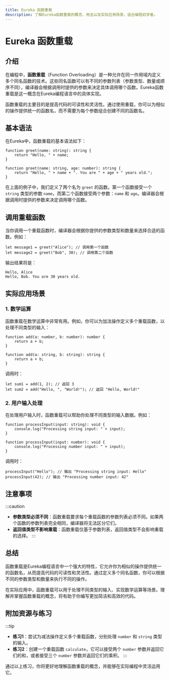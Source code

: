 ```yaml
---
title: Eureka 函数重载
description: 了解Eureka函数重载的概念、用法以及实际应用场景，适合编程初学者。
---
```


# Eureka 函数重载

## 介绍

在编程中，**函数重载**（Function Overloading）是一种允许在同一作用域内定义多个同名函数的技术。这些同名函数可以有不同的参数列表（参数类型、数量或顺序不同），编译器会根据调用时提供的参数来决定具体调用哪个函数。Eureka函数重载是这一概念在Eureka编程语言中的具体实现。

函数重载的主要目的是提高代码的可读性和灵活性。通过使用重载，你可以为相似的操作提供统一的函数名，而不需要为每个参数组合创建不同的函数名。

## 基本语法

在Eureka中，函数重载的基本语法如下：

```eureka
function greet(name: string): string {
    return "Hello, " + name;
}

function greet(name: string, age: number): string {
    return "Hello, " + name + ". You are " + age + " years old.";
}
```

在上面的例子中，我们定义了两个名为 `greet` 的函数。第一个函数接受一个 `string` 类型的参数 `name`，而第二个函数接受两个参数：`name` 和 `age`。编译器会根据调用时提供的参数来决定调用哪个函数。

## 调用重载函数

当你调用一个重载函数时，编译器会根据你提供的参数类型和数量来选择合适的函数。例如：

```eureka
let message1 = greet("Alice"); // 调用第一个函数
let message2 = greet("Bob", 30); // 调用第二个函数
```

输出结果将是：

```
Hello, Alice
Hello, Bob. You are 30 years old.
```

## 实际应用场景

### 1. 数学运算

函数重载在数学运算中非常有用。例如，你可以为加法操作定义多个重载函数，以处理不同类型的输入：

```eureka
function add(a: number, b: number): number {
    return a + b;
}

function add(a: string, b: string): string {
    return a + b;
}
```

调用时：

```eureka
let sum1 = add(1, 2); // 返回 3
let sum2 = add("Hello, ", "World!"); // 返回 "Hello, World!"
```

### 2. 用户输入处理

在处理用户输入时，函数重载可以帮助你处理不同类型的输入数据。例如：

```eureka
function processInput(input: string): void {
    console.log("Processing string input: " + input);
}

function processInput(input: number): void {
    console.log("Processing number input: " + input);
}
```

调用时：

```eureka
processInput("Hello"); // 输出 "Processing string input: Hello"
processInput(42); // 输出 "Processing number input: 42"
```

## 注意事项

:::caution
- **参数类型必须不同**：函数重载要求每个重载函数的参数列表必须不同。如果两个函数的参数列表完全相同，编译器将无法区分它们。
- **返回值类型不影响重载**：函数重载仅基于参数列表，返回值类型不会影响重载的选择。
:::

## 总结

函数重载是Eureka编程语言中一个强大的特性，它允许你为相似的操作提供统一的函数名，从而提高代码的可读性和灵活性。通过定义多个同名函数，你可以根据不同的参数类型和数量来执行不同的操作。

在实际应用中，函数重载可以用于处理不同类型的输入、实现数学运算等场景。理解并掌握函数重载的概念，将有助于你编写更加简洁和高效的代码。

## 附加资源与练习

:::tip
- **练习1**：尝试为减法操作定义多个重载函数，分别处理 `number` 和 `string` 类型的输入。
- **练习2**：创建一个重载函数 `calculate`，它可以接受两个 `number` 参数并返回它们的和，或者接受三个 `number` 参数并返回它们的乘积。
:::

通过以上练习，你将更好地理解函数重载的概念，并能够在实际编程中灵活运用它。